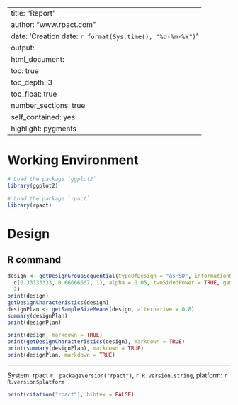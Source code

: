 
---
title: "Report"
author: "www.rpact.com"
date: 'Creation date: `r format(Sys.time(), "%d-%m-%Y")`'
output: 
  html_document:
    toc: true
    toc_depth: 3
    toc_float: true
    number_sections: true
    self_contained: yes
    highlight: pygments
---

<!--
This document was created by the R package 'rpact' and the graphical user interface 'rpact.shiny'
Author: Gernot Wassmer and Friedrich Pahlke
Date: 17-02-2025
License: This work is licensed under the Creative Commons Attribution-ShareAlike 4.0 International License.
To view a copy of this license, visit http://creativecommons.org/licenses/by-sa/4.0/.
Please visit www.rpact.com for more information.
-->

# Working Environment

```r
# Load the package `ggplot2`
library(ggplot2)

# Load the package `rpact`
library(rpact)
```

# Design

## R command

```r
design <- getDesignGroupSequential(typeOfDesign = "asHSD", informationRates =
  c(0.33333333, 0.66666667, 1), alpha = 0.05, twoSidedPower = TRUE, gammaA = -1.5, sided =
  2)
print(design)
getDesignCharacteristics(design)
designPlan <- getSampleSizeMeans(design, alternative = 0.8)
summary(designPlan)
print(designPlan)
```

```r
print(design, markdown = TRUE)
print(getDesignCharacteristics(design), markdown = TRUE)
print(summary(designPlan), markdown = TRUE)
print(designPlan, markdown = TRUE)
```


***


System: rpact `r  packageVersion("rpact")`, `r R.version.string`, platform: `r R.version$platform`

```r
print(citation("rpact"), bibtex = FALSE)
```

